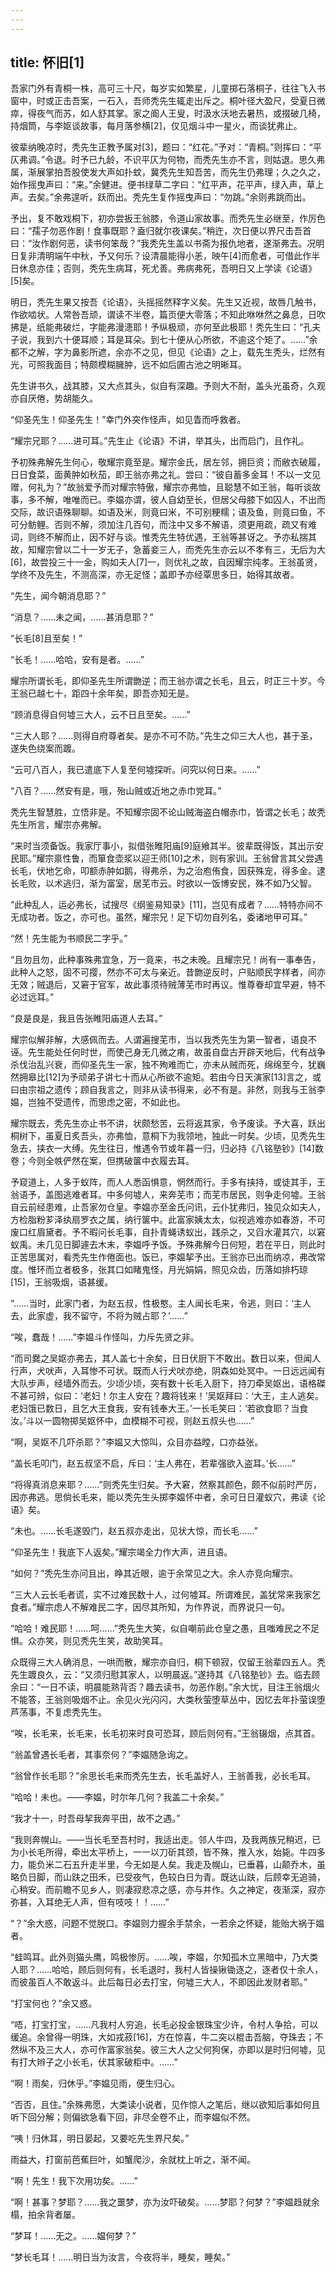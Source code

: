 ```yaml
---
---
---
```

title: 怀旧[1]
---




吾家门外有青桐一株，高可三十尺，每岁实如繁星，儿童掷石落桐子，往往飞入书窗中，时或正击吾案，一石入，吾师秃先生辄走出斥之。桐叶径大盈尺，受夏日微瘁，得夜气而苏，如人舒其掌。家之阍人王叟，时汲水沃地去暑热，或掇破几椅，持烟筒，与李妪谈故事，每月落参横[2]，仅见烟斗中一星火，而谈犹弗止。

彼辈纳晚凉时，秃先生正教予属对[3]，题曰：“红花。”予对：“青桐。”则挥曰：“平仄弗调。”令退。时予已九龄，不识平仄为何物，而秃先生亦不言，则姑退。思久弗属，渐展掌拍吾股使发大声如扑蚊，冀秃先生知吾苦，而先生仍弗理；久之久之，始作摇曳声曰：“来。”余健进。便书绿草二字曰：“红平声，花平声，绿入声，草上声。去矣。”余弗遑听，跃而出。秃先生复作摇曳声曰：“勿跳。”余则弗跳而出。

予出，复不敢戏桐下，初亦尝扳王翁膝，令道山家故事。而秃先生必继至，作厉色曰：“孺子勿恶作剧！食事既耶？盍归就尔夜课矣。”稍迕，次日便以界尺击吾首曰：“汝作剧何恶，读书何笨哉？”我秃先生盖以书斋为报仇地者，遂渐弗去。况明日复非清明端午中秋，予又何乐？设清晨能得小恙，映午[4]而愈者，可借此作半日休息亦佳；否则，秃先生病耳，死尤善。弗病弗死，吾明日又上学读《论语》[5]矣。

明日，秃先生果又按吾《论语》，头摇摇然释字义矣。先生又近视，故唇几触书，作欲啮状。人常咎吾顽，谓读不半卷，篇页便大零落；不知此咻咻然之鼻息，日吹拂是，纸能弗破烂，字能弗漫漶耶！予纵极顽，亦何至此极耶！秃先生曰：“孔夫子说，我到六十便耳顺；耳是耳朵。到七十便从心所欲，不逾这个矩了。……”余都不之解，字为鼻影所遮，余亦不之见，但见《论语》之上，载先生秃头，烂然有光，可照我面目；特颇模糊臃肿，远不如后圃古池之明晰耳。

先生讲书久，战其膝，又大点其头，似自有深趣。予则大不耐，盖头光虽奇，久观亦自厌倦，势胡能久。

“仰圣先生！仰圣先生！”幸门外突作怪声，如见眚而呼救者。

“耀宗兄耶？……进可耳。”先生止《论语》不讲，举其头，出而启门，且作礼。

予初殊弗解先生何心，敬耀宗竟至是。耀宗金氏，居左邻，拥巨资；而敝衣破履，日日食菜，面黄肿如秋茄，即王翁亦弗之礼。尝曰：“彼自蓄多金耳！不以一文见赠，何礼为？”故翁爱予而对耀宗特傲，耀宗亦弗恤，且聪慧不如王翁，每听谈故事，多不解，唯唯而已。李媪亦谓，彼人自幼至长，但居父母膝下如囚人，不出而交际，故识语殊聊聊。如语及米，则竟曰米，不可别粳糯；语及鱼，则竟曰鱼，不可分鲂鲤。否则不解，须加注几百句，而注中又多不解语，须更用疏，疏又有难词，则终不解而止，因不好与谈。惟秃先生特优遇，王翁等甚讶之。予亦私揣其故，知耀宗曾以二十一岁无子，急蓄妾三人，而秃先生亦云以不孝有三，无后为大[6]，故尝投三十一金，购如夫人[7]一，则优礼之故，自因耀宗纯孝。王翁虽贤，学终不及先生，不测高深，亦无足怪；盖即予亦经覃思多日，始得其故者。

“先生，闻今朝消息耶？”

“消息？……未之闻，……甚消息耶？”

“长毛[8]且至矣！”

“长毛！……哈哈，安有是者。……”

耀宗所谓长毛，即仰圣先生所谓朆逆；而王翁亦谓之长毛，且云，时正三十岁。今王翁已越七十，距四十余年矣，即吾亦知无是。

“顾消息得自何墟三大人，云不日且至矣。……”

“三大人耶？……则得自府尊者矣。是亦不可不防。”先生之仰三大人也，甚于圣，遂失色绕案而踱。

“云可八百人，我已遣底下人复至何墟探听。问究以何日来。……”

“八百？……然安有是，哦，殆山贼或近地之赤巾党耳。”

秃先生智慧胜，立悟非是。不知耀宗固不论山贼海盗白帽赤巾，皆谓之长毛；故秃先生所言，耀宗亦弗解。

“来时当须备饭。我家厅事小，拟借张睢阳庙[9]庭飨其半。彼辈既得饭，其出示安民耶。”耀宗禀性鲁，而箪食壶浆以迎王师[10]之术，则有家训。王翁曾言其父尝遇长毛，伏地乞命，叩额赤肿如鹅，得弗杀，为之治庖侑食，因获殊宠，得多金。逮长毛败，以术逃归，渐为富室，居芜市云。时欲以一饭博安民，殊不如乃父智。

“此种乱人，运必弗长，试搜尽《纲鉴易知录》[11]，岂见有成者？……特特亦间不无成功者。饭之，亦可也。虽然，耀宗兄！足下切勿自列名，委诸地甲可耳。”

“然！先生能为书顺民二字乎。”

“且勿且勿，此种事殊弗宜急，万一竟来，书之未晚。且耀宗兄！尚有一事奉告，此种人之怒，固不可撄，然亦不可太与亲近。昔朆逆反时，户贴顺民字样者，间亦无效；贼退后，又窘于官军，故此事须待贼薄芜市时再议。惟尊眷却宜早避，特不必过远耳。”

“良是良是，我且告张睢阳庙道人去耳。”

耀宗似解非解，大感佩而去。人谓遍搜芜市，当以我秃先生为第一智者，语良不诬。先生能处任何时世，而使己身无几微之痏，故虽自盘古开辟天地后，代有战争杀伐治乱兴衰，而仰圣先生一家，独不殉难而亡，亦未从贼而死，绵绵至今，犹巍然拥皋比[12]为予顽弟子讲七十而从心所欲不逾矩。若由今日天演家[13]言之，或曰由宗祖之遗传；顾自我言之，则非从读书得来，必不有是。非然，则我与王翁李媪，岂独不受遗传，而思虑之密，不如此也。

耀宗既去，秃先生亦止书不讲，状颇愁苦，云将返其家，令予废读。予大喜，跃出桐树下，虽夏日炙吾头，亦弗恤，意桐下为我领地，独此一时矣。少顷，见秃先生急去，挟衣一大缚。先生往日，惟遇令节或年暮一归，归必持《八铭塾钞》[14]数卷；今则全帙俨然在案，但携破箧中衣履去耳。

予窥道上，人多于蚁阵，而人人悉函惧意，惘然而行。手多有挟持，或徒其手，王翁语予，盖图逃难者耳。中多何墟人，来奔芜市；而芜市居民，则争走何墟。王翁自云前经患难，止吾家勿仓皇。李媪亦至金氏问讯，云仆犹弗归，独见众如夫人，方检脂粉芗泽纨扇罗衣之属，纳行箧中。此富家姨太太，似视逃难亦如春游，不可废口红眉黛者。予不暇问长毛事，自扑青蝇诱蚁出，践杀之，又舀水灌其穴，以窘蚁禹。未几见日脚遽去木末，李媪呼予饭。予殊弗解今日何短，若在平日，则此时正苦思属对，看秃先生作倦面也。饭已，李媪挈予出。王翁亦已出而纳凉，弗改常度。惟环而立者极多，张其口如睹鬼怪，月光娟娟，照见众齿，历落如排朽琼[15]，王翁吸烟，语甚缓。

“……当时，此家门者，为赵五叔，性极憨。主人闻长毛来，令逃，则曰：‘主人去，此家虚，我不留守，不将为贼占耶？’……”

“唉，蠢哉！……”李媪斗作怪叫，力斥先贤之非。

“而司爨之吴妪亦弗去，其人盖七十余矣，日日伏厨下不敢出。数日以来，但闻人行声，犬吠声，入耳惨不可状。既而人行犬吠亦绝，阴森如处冥中。一日远远闻有大队步声，经墙外而去。少顷少顷，突有数十长毛入厨下，持刀牵吴妪出，语格磔不甚可辨，似曰：‘老妇！尔主人安在？趣将钱来！’吴妪拜曰：‘大王，主人逃矣。老妇饿已数日，且乞大王食我，安有钱奉大王。’一长毛笑曰：‘若欲食耶？当食汝。’斗以一圆物掷吴妪怀中，血模糊不可视，则赵五叔头也……”

“啊，吴妪不几吓杀耶？”李媪又大惊叫，众目亦益瞠，口亦益张。

“盖长毛叩门，赵五叔坚不启，斥曰：‘主人弗在，若辈强欲入盗耳。’长……”

“将得真消息来耶？……”则秃先生归矣。予大窘，然察其颜色，颇不似前时严厉，因亦弗逃。思倘长毛来，能以秃先生头掷李媪怀中者，余可日日灌蚁穴，弗读《论语》矣。

“未也。……长毛遂毁门，赵五叔亦走出，见状大惊，而长毛……”

“仰圣先生！我底下人返矣。”耀宗竭全力作大声，进且语。

“如何？”秃先生亦问且出，睁其近眼，逾于余常见之大。余人亦竞向耀宗。

“三大人云长毛者谎，实不过难民数十人，过何墟耳。所谓难民，盖犹常来我家乞食者。”耀宗虑人不解难民二字，因尽其所知，为作界说，而界说只一句。

“哈哈！难民耶！……呵……”秃先生大笑，似自嘲前此仓皇之愚，且嗤难民之不足惧。众亦笑，则见秃先生笑，故助笑耳。

众既得三大人确消息，一哄而散，耀宗亦自归，桐下顿寂，仅留王翁辈四五人。秃先生踱良久，云：“又须归慰其家人，以明晨返。”遂持其《八铭塾钞》去。临去顾余曰：“一日不读，明晨能熟背否？趣去读书，勿恶作剧。”余大忧，目注王翁烟火不能答，王翁则吸烟不止。余见火光闪闪，大类秋萤堕草丛中，因忆去年扑萤误堕芦荡事，不复虑秃先生。

“唉，长毛来，长毛来，长毛初来时良可恐耳，顾后则何有。”王翁辍烟，点其首。

“翁盖曾遇长毛者，其事奈何？”李媪随急询之。

“翁曾作长毛耶？”余思长毛来而秃先生去，长毛盖好人，王翁善我，必长毛耳。

“哈哈！未也。——李媪，时尔年几何？我盖二十余矣。”

“我才十一，时吾母挈我奔平田，故不之遇。”

“我则奔幌山。——当长毛至吾村时，我适出走。邻人牛四，及我两族兄稍迟，已为小长毛所得，牵出太平桥上，一一以刀斫其颈，皆不殊，推入水，始毙。牛四多力，能负米二石五升走半里，今无如是人矣。我走及幌山，已垂暮，山颠乔木，虽略负日脚，而山趺之田禾，已受夜气，色较白日为青。既达山趺，后顾幸无追骑，心稍安。而前瞻不见乡人，则凄寂悲凉之感，亦与并作。久之神定，夜渐深，寂亦弥甚，入耳绝无人声，但有吱吱！！……”

“？”余大惑，问题不觉脱口。李媪则力握余手禁余，一若余之怀疑，能贻大祸于媪者。

“蛙鸣耳。此外则猫头鹰，鸣极惨厉。……唉，李媪，尔知孤木立黑暗中，乃大类人耶？……哈哈，顾后则何有，长毛退时，我村人皆操锹锄逐之，逐者仅十余人，而彼虽百人不敢返斗。此后每日必去打宝，何墟三大人，不即因此发财者耶。”

“打宝何也？”余又惑。

“唔，打宝打宝，……凡我村人穷追，长毛必投金银珠宝少许，令村人争拾，可以缓追。余曾得一明珠，大如戎菽[16]，方在惊喜，牛二突以棍击吾脑，夺珠去；不然纵不及三大人，亦可作富家翁矣。彼三大人之父何狗保，亦即以是时归何墟，见有打大辫子之小长毛，伏其家破柜中。……”

“啊！雨矣，归休乎。”李媪见雨，便生归心。

“否否，且住。”余殊弗愿，大类读小说者，见作惊人之笔后，继以欲知后事如何且听下回分解；则偏欲急看下回，非尽全卷不止，而李媪似不然。

“咦！归休耳，明日晏起，又要吃先生界尺矣。”

雨益大，打窗前芭蕉巨叶，如蟹爬沙，余就枕上听之，渐不闻。

“啊！先生！我下次用功矣。……”

“啊！甚事？梦耶？……我之噩梦，亦为汝吓破矣。……梦耶？何梦？”李媪趋就余榻，拍余背者屡。

“梦耳！……无之。……媪何梦？”

“梦长毛耳！……明日当为汝言，今夜将半，睡矣，睡矣。”